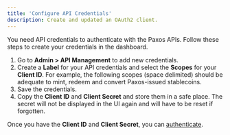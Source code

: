 ```yaml
---
title: 'Configure API Credentials'
description: Create and updated an OAuth2 client.
---
```


<Tip>
You need API credentials to authenticate with the Paxos APIs. Follow these steps to create your credentials in the dashboard.
</Tip>

1. Go to **Admin > API Management** to add new credentials.
2. Create a **Label** for your API credentials and select the **Scopes** for your **Client ID**. For example, the following scopes (space delimited) should be adequate to mint, redeem and convert Paxos-issued stablecoins.
3. Save the credentials.
4. Copy the **Client ID** and **Client Secret** and store them in a safe place. The secret will not be displayed in the UI again and will have to be reset if forgotten.

Once you have the **Client ID** and **Client Secret**, you can [authenticate](authenticate).
